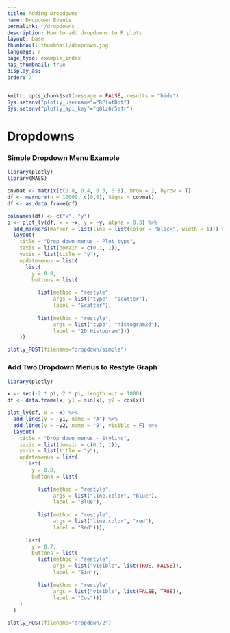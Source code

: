 ```yaml
---
title: Adding Dropdowns
name: Dropdown Events
permalink: r/dropdowns
description: How to add dropdowns to R plots
layout: base
thumbnail: thumbnail/dropdown.jpg
language: r
page_type: example_index
has_thumbnail: true
display_as:
order: 7
---
```


```r
knitr::opts_chunk$set(message = FALSE, results = "hide")
Sys.setenv("plotly_username"="RPlotBot")
Sys.setenv("plotly_api_key"="q0lz6r5efr")
```

# Dropdowns

### Simple Dropdown Menu Example

```r
library(plotly)
library(MASS)

covmat <- matrix(c(0.8, 0.4, 0.3, 0.8), nrow = 2, byrow = T)
df <- mvrnorm(n = 10000, c(0,0), Sigma = covmat)
df <- as.data.frame(df)

colnames(df) <- c("x", "y")
p <- plot_ly(df, x = ~x, y = ~y, alpha = 0.3) %>%
  add_markers(marker = list(line = list(color = "black", width = 1))) %>%
  layout(
    title = "Drop down menus - Plot type",
    xaxis = list(domain = c(0.1, 1)),
    yaxis = list(title = "y"),
    updatemenus = list(
      list(
        y = 0.8,
        buttons = list(
          
          list(method = "restyle",
               args = list("type", "scatter"),
               label = "Scatter"),
          
          list(method = "restyle",
               args = list("type", "histogram2d"),
               label = "2D Histogram")))
    ))
```

```r
plotly_POST(filename="dropdown/simple")
```

### Add Two Dropdown Menus to Restyle Graph

```r
library(plotly)

x <- seq(-2 * pi, 2 * pi, length.out = 1000)
df <- data.frame(x, y1 = sin(x), y2 = cos(x))

plot_ly(df, x = ~x) %>%
  add_lines(y = ~y1, name = "A") %>%
  add_lines(y = ~y2, name = "B", visible = F) %>% 
  layout(
    title = "Drop down menus - Styling",
    xaxis = list(domain = c(0.1, 1)),
    yaxis = list(title = "y"),
    updatemenus = list(
      list(
        y = 0.8,
        buttons = list(
          
          list(method = "restyle",
               args = list("line.color", "blue"),
               label = "Blue"),
          
          list(method = "restyle",
               args = list("line.color", "red"),
               label = "Red"))),
      
      list(
        y = 0.7,
        buttons = list(
          list(method = "restyle",
               args = list("visible", list(TRUE, FALSE)),
               label = "Sin"),
          
          list(method = "restyle",
               args = list("visible", list(FALSE, TRUE)),
               label = "Cos")))
    )
  )
```

```r
plotly_POST(filename="dropdown/2")
```